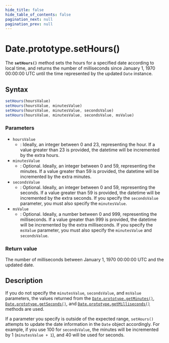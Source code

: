 ```yaml
---
hide_title: false
hide_table_of_contents: false
pagination_next: null
pagination_prev: null
---
```

# Date.prototype.setHours()

The **`setHours()`** method sets the hours for a specified date
according to local time, and returns the number of milliseconds since January 1, 1970
00:00:00 UTC until the time represented by the updated `Date` instance.

## Syntax

```js
setHours(hoursValue)
setHours(hoursValue, minutesValue)
setHours(hoursValue, minutesValue, secondsValue)
setHours(hoursValue, minutesValue, secondsValue, msValue)
```

### Parameters

- `hoursValue`
  - : Ideally, an integer between 0 and 23, representing the hour. If a value greater than
    23 is provided, the datetime will be incremented by the extra hours.
- `minutesValue`
  - : Optional. Ideally, an integer between 0 and 59, representing the minutes. If a value
    greater than 59 is provided, the datetime will be incremented by the extra minutes.
- `secondsValue`
  - : Optional. Ideally, an integer between 0 and 59, representing the seconds. If a value
    greater than 59 is provided, the datetime will be incremented by the extra seconds. If
    you specify the `secondsValue` parameter, you must also specify
    the `minutesValue`.
- `msValue`
  - : Optional. Ideally, a number between 0 and 999, representing the milliseconds. If a
    value greater than 999 is provided, the datetime will be incremented by the extra
    milliseconds. If you specify the `msValue` parameter, you must
    also specify the `minutesValue` and `secondsValue`.

### Return value

The number of milliseconds between January 1, 1970 00:00:00 UTC and the updated date.

## Description

If you do not specify the `minutesValue`,
`secondsValue`, and `msValue` parameters,
the values returned from the [`Date.prototype.getMinutes()`](./getMinutes.mdx),
[`Date.prototype.getSeconds()`](./getSeconds.mdx), and
[`Date.prototype.getMilliseconds()`](./getMilliseconds.mdx) methods are used.

If a parameter you specify is outside of the expected range, `setHours()`
attempts to update the date information in the `Date` object accordingly.
For example, if you use 100 for `secondsValue`, the minutes will
be incremented by 1 (`minutesValue + 1`), and 40 will be used for
seconds.
